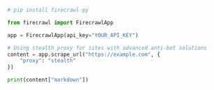 ```python
# pip install firecrawl-py

from firecrawl import FirecrawlApp

app = FirecrawlApp(api_key="YOUR_API_KEY")

# Using stealth proxy for sites with advanced anti-bot solutions
content = app.scrape_url("https://example.com", {
    "proxy": "stealth"
})

print(content["markdown"])
```
